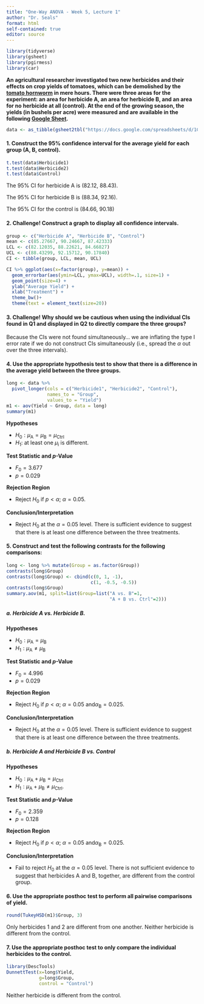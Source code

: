 ```yaml
---
title: "One-Way ANOVA - Week 5, Lecture 1"
author: "Dr. Seals"
format: html
self-contained: true
editor: source
---
```


```r
library(tidyverse)
library(gsheet)
library(pgirmess)
library(car)
```

**An agricultural researcher investigated two new herbicides and their effects on crop yields of tomatoes, which can be demolished by the [tomato hornworm](https://extension.umn.edu/yard-and-garden-insects/tomato-hornworms) in mere hours. There were three areas for the experiment: an area for herbicide A, an area for herbicide B, and an area for no herbicide at all (control). At the end of the growing season, the yields (in bushels per acre) were measured and are available in the following [Google Sheet](https://docs.google.com/spreadsheets/d/1CFyuuWy-4YmVU3wkYuC8Uf3xW3qkpCnpF468NjBAhbY/edit#gid=0).**

```r
data <- as_tibble(gsheet2tbl("https://docs.google.com/spreadsheets/d/1CFyuuWy-4YmVU3wkYuC8Uf3xW3qkpCnpF468NjBAhbY/edit#gid=0"))
```

#### 1. Construct the 95% confidence interval for the average yield for each group (A, B, control).

```r
t.test(data$Herbicide1)
t.test(data$Herbicide2)
t.test(data$Control)
```

The 95% CI for herbicide A is (82.12, 88.43).

The 95% CI for herbicide B is (88.34, 92.16).

The 95% CI for the control is (84.66, 90.18)

#### 2. Challenge! Construct a graph to display all confidence intervals.

```r
group <- c("Herbicide A", "Herbicide B", "Control")
mean <- c(85.27667, 90.24667, 87.42333)
LCL <- c(82.12035, 88.22621, 84.66827)
UCL <- c(88.43299, 92.15712, 90.17840)
CI <- tibble(group, LCL, mean, UCL)

CI %>% ggplot(aes(x=factor(group), y=mean)) + 
  geom_errorbar(aes(ymin=LCL, ymax=UCL), width=.1, size=1) +
  geom_point(size=4) + 
  ylab("Average Yield") +
  xlab("Treatment") +
  theme_bw()+
  theme(text = element_text(size=20))
```

#### 3. Challenge! Why should we be cautious when using the individual CIs found in Q1 and displayed in Q2 to directly compare the three groups?

Because the CIs were not found simultaneously... we are inflating the type I error rate if we do not construct CIs simultaneously (i.e., spread the $\alpha$ out over the three intervals).

#### 4. Use the appropriate hypothesis test to show that there is a difference in the average yield between the three groups.

```r
long <- data %>%                                
  pivot_longer(cols = c("Herbicide1", "Herbicide2", "Control"),
               names_to = "Group",
               values_to = "Yield")
m1 <- aov(Yield ~ Group, data = long)
summary(m1)
```

**Hypotheses**

- $H_0: \mu_\text{A} = \mu_{\text{B}} = \mu_{\text{Ctrl}}$
- $H_1:$ at least one $\mu_i$ is different.

**Test Statistic and *p*-Value**

- $F_0=3.677$
- $p = 0.029$

**Rejection Region**

- Reject $H_0$ if $p < \alpha$; $\alpha=0.05$.

**Conclusion/Interpretation**

- Reject $H_0$ at the $\alpha=0.05$ level. There is sufficient evidence to suggest that there is at least one difference between the three treatments.

#### 5. Construct and test the following contrasts for the following comparisons:

```r
long <- long %>% mutate(Group = as.factor(Group))
contrasts(long$Group)
contrasts(long$Group) <- cbind(c(0, 1, -1),
                               c(1, -0.5, -0.5))
contrasts(long$Group)
summary.aov(m1, split=list(Group=list("A vs. B"=1, 
                                      "A + B vs. Ctrl"=2)))
```

##### a. Herbicide A vs. Herbicide B.


**Hypotheses**

- $H_0: \mu_\text{A} = \mu_{\text{B}}$
- $H_1: \mu_\text{A} \ne \mu_{\text{B}}$

**Test Statistic and *p*-Value**

- $F_0=4.996$
- $p = 0.029$

**Rejection Region**

- Reject $H_0$ if $p < \alpha$; $\alpha=0.05 \text{ and} \alpha_{\text{B}}=0.025$.

**Conclusion/Interpretation**

- Reject $H_0$ at the $\alpha=0.05$ level. There is sufficient evidence to suggest that there is at least one difference between the three treatments.

##### b. Herbicide A and Herbicide B vs. Control

**Hypotheses**

- $H_0: \mu_\text{A} + \mu_{\text{B}} = \mu_{\text{Ctrl}}$
- $H_1: \mu_\text{A} + \mu_{\text{B}} \ne \mu_{\text{Ctrl}}$.

**Test Statistic and *p*-Value**

- $F_0=2.359$
- $p = 0.128$

**Rejection Region**

- Reject $H_0$ if $p < \alpha$; $\alpha=0.05 \text{ and} \alpha_{\text{B}}=0.025$.

**Conclusion/Interpretation**

- Fail to reject $H_0$ at the $\alpha=0.05$ level. There is not sufficient evidence to suggest that herbicides A and B, together, are different from the control group.

#### 6. Use the appropriate posthoc test to perform all pairwise comparisons of yield.

```r
round(TukeyHSD(m1)$Group, 3)
```

Only herbicides 1 and 2 are different from one another. Neither herbicide is different from the control.

#### 7. Use the appropriate posthoc test to only compare the individual herbicides to the control.

```r
library(DescTools)
DunnettTest(x=long$Yield, 
            g=long$Group, 
            control = "Control")
```
Neither herbicide is different from the control.




